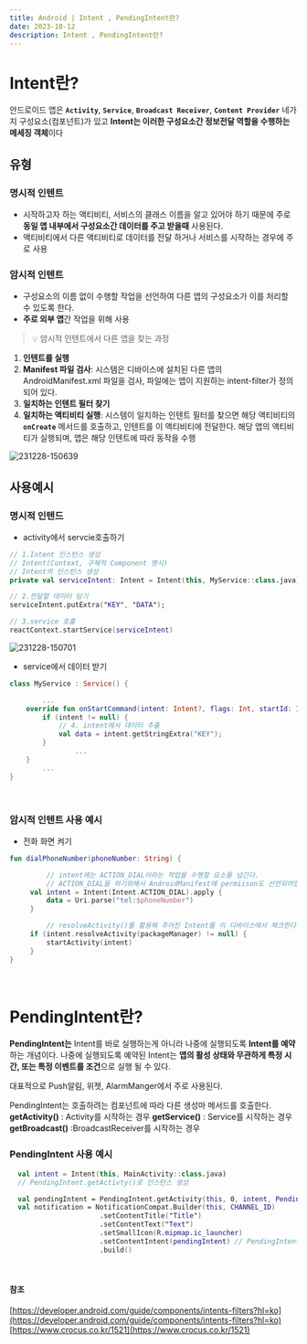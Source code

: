 ```yaml
---
title: Android | Intent , PendingIntent란?
date: 2023-10-12
description: Intent , PendingIntent란?
---
```


# Intent란?

안드로이드 앱은 **`Activity`**, **`Service`**, **`Broadcast Receiver`**, **`Content Provider`** 네가지 구성요소(컴포넌트)가 있고 **Intent는 이러한 구성요소간 정보전달 역할을 수행하는 메세징 객체**이다

## 유형

### 명시적 인텐트

- 시작하고자 하는 액티비티, 서비스의 클래스 이름을 알고 있어야 하기 때문에 주로 **동일 앱 내부에서 구성요소간 데이터를 주고 받을때** 사용된다.
- 액티비티에서 다른 액티비티로 데이터를 전달 하거나 서비스를 시작하는 경우에 주로 사용

### 암시적 인텐트

- 구성요소의 이름 없이 수행할 작업을 선언하여 다른 앱의 구성요소가 이를 처리할 수 있도록 한다.
- **주로 외부 앱**간 작업을 위해 사용

> 💡 암시적 인텐트에서 다른 앱을 찾는 과정

1. **인텐트를 실행**
2. **Manifest 파일 검사**: 시스템은 디바이스에 설치된 다른 앱의 AndroidManifest.xml 파일을 검사, 파일에는 앱이 지원하는 intent-filter가 정의되어 있다.
3. **일치하는 인텐트 필터 찾기**
4. **일치하는 액티비티 실행**: 시스템이 일치하는 인텐트 필터를 찾으면 해당 액티비티의 **`onCreate`** 메서드를 호출하고, 인텐트를 이 액티비티에 전달한다. 해당 앱의 액티비티가 실행되며, 앱은 해당 인텐트에 따라 동작을 수행

![231228-150639](/posts/Android-Intent_PendingIntent/231228-150639.png)

## 사용예시

### 명시적 인텐드

- activity에서 servcie호출하기

```kotlin
// 1.Intent 인스턴스 생성
// Intent(Context, 구체적 Component 명시)
// Intent의 인스턴스 생성
private val serviceIntent: Intent = Intent(this, MyService::class.java)

// 2.전달할 데이터 담기
serviceIntent.putExtra("KEY", "DATA");

// 3.service 호출
reactContext.startService(serviceIntent)
```

![231228-150701](/posts/Android-Intent_PendingIntent/231228-150701.png)

- service에서 데이터 받기

```kotlin
class MyService : Service() {

		...
    override fun onStartCommand(intent: Intent?, flags: Int, startId: Int): Int {
        if (intent != null) {
			// 4. intent에서 데이터 추출
            val data = intent.getStringExtra("KEY");
        }
				...
    }
		...
}
```

​ ​

### 암시적 인텐트 사용 예시

- 전화 화면 켜기

```kotlin
fun dialPhoneNumber(phoneNumber: String) {

		 // intent에는 ACTION_DIAL이라는 작업을 수행할 요소를 넘긴다.
		 // ACTION_DIAL을 하기위해서 AndroidManifest에 permiison도 선언되어있어야함
     val intent = Intent(Intent.ACTION_DIAL).apply {
         data = Uri.parse("tel:$phoneNumber")
     }

		 // resolveActivity()를 활용해 주어진 Intent를 이 디바이스에서 체크한다
     if (intent.resolveActivity(packageManager) != null) {
         startActivity(intent)
     }
}
```

​ ​

# PendingIntent란?

**PendingIntent는** Intent를 바로 실행하는게 아니라 나중에 실행되도록 **Intent를 예약**하는 개념이다. 나중에 실행되도록 예약된 Intent는 **앱의 활성 상태와 무관하게 특정 시간, 또는 특정 이벤트를 조건**으로 실행 될 수 있다.

대표적으로 Push알림, 위젯, AlarmManger에서 주로 사용된다.

PendingIntent는 호출하려는 컴포넌트에 따라 다른 생성마 메서드를 호출한다. **getActivity()** : Activity를 시작하는 경우 **getService()** : Service를 시작하는 경우 **getBroadcast()** :BroadcastReceiver를 시작하는 경우

### PendingIntent 사용 예시

```kotlin
  val intent = Intent(this, MainActivity::class.java)
  // PendingIntent.getActivty()로 인스턴스 생성

  val pendingIntent = PendingIntent.getActivity(this, 0, intent, PendingIntent.FLAG_MUTABLE)
  val notification = NotificationCompat.Builder(this, CHANNEL_ID)
                	  .setContentTitle("Title")
                	  .setContentText("Text")
                	  .setSmallIcon(R.mipmap.ic_launcher)
                	  .setContentIntent(pendingIntent) // PendingIntent를 설정 (푸시알림을 누르면 해당 Activity가 켜진다.)
                	  .build()
```

​ ​

#### 참조

[https://developer.android.com/guide/components/intents-filters?hl=ko](https://developer.android.com/guide/components/intents-filters?hl=ko)  
[https://www.crocus.co.kr/1521](https://www.crocus.co.kr/1521)

